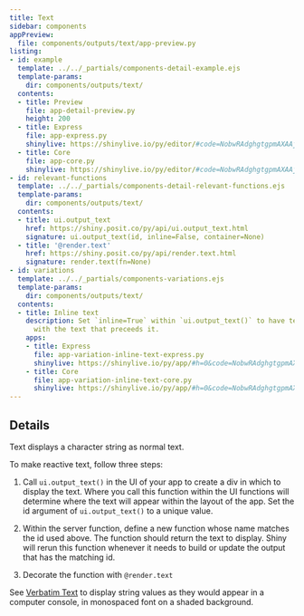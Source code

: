 ```yaml
---
title: Text
sidebar: components
appPreview:
  file: components/outputs/text/app-preview.py
listing:
- id: example
  template: ../../_partials/components-detail-example.ejs
  template-params:
    dir: components/outputs/text/
  contents:
  - title: Preview
    file: app-detail-preview.py
    height: 200
  - title: Express
    file: app-express.py
    shinylive: https://shinylive.io/py/editor/#code=NobwRAdghgtgpmAXAAjFADugdOgnmAGlQGMB7CAFzkqVQGJkAxASQA0BZAURQCU4B3AE4BLKsigBncRGScAHukFwJUjOgA6EAGaDSMZBIAWwiLmTCY6UoIrIAgpiJKIAEziCiAV2GbNagPreyAC8yN44UADmcP5aADbeLgAUmshpYcJYJuieFP5UchQpYAAqcIXqhMiVnJTuyAUUlUSVABJwcXGkyADKxqaVAJQEqemVAJqknsjUVEouiM2jaeFTFDl5jcWNQ8h0ADz7moPL6WmabloG7gBu7knZuURrG0QSyhLC5IOLMukAAs43IIsI09odTpcGuUij9TmclBRPIIZI8KFgyoUkoNqn8zudoJgQvZMEkAt43rd3CcIFUwBRcOgECh6TCwABfAC6QA
  - title: Core
    file: app-core.py
    shinylive: https://shinylive.io/py/editor/#code=NobwRAdghgtgpmAXAAjFADugdOgnmAGlQGMB7CAFzkqVQDMAnUmZAZwAsBLCXZTmdKQYVkAQUxEG1ACZwGRAK6cAOhFUZ0AfSXIAvMiU4oAczia6AGyXSAFKuQODnLN3QKKmqgA8KdsABU4H2VCZBCAUUo5ZG8KEKIQgAk4CwtSZABlLh4QgEoCe0cQgE1SBWRqKilpRHjCh0MyijcPWL9YvOQAYgAeHtVc+scHVVk6NjkANzkbV3ciJpaiVjhWVk5yXNqIYYABKQhZBixY7r6hsZig3y2h4akKBQYduYosQJ8bXLCd4aLoTB6MSYGwabScZZTOSDCChMAUXDoBAoeHXMAAXwAukA
- id: relevant-functions
  template: ../../_partials/components-detail-relevant-functions.ejs
  template-params:
    dir: components/outputs/text/
  contents:
  - title: ui.output_text
    href: https://shiny.posit.co/py/api/ui.output_text.html
    signature: ui.output_text(id, inline=False, container=None)
  - title: '@render.text'
    href: https://shiny.posit.co/py/api/render.text.html
    signature: render.text(fn=None)
- id: variations
  template: ../../_partials/components-variations.ejs
  template-params:
    dir: components/outputs/text/
  contents:
  - title: Inline text
    description: Set `inline=True` within `ui.output_text()` to have text appear inline
      with the text that preceeds it.
    apps:
    - title: Express
      file: app-variation-inline-text-express.py
      shinylive: https://shinylive.io/py/app/#h=0&code=NobwRAdghgtgpmAXGKAHVA6VBPMAaMAYwHsIAXOcpMAMwCdiYACAZwAsBLCbJjmVYnTJMAgujxM6lACZw6EgK4cAOhFVpUAfSVMAvEyVYoAcziaaAGyXSAFKqYODHDF1QKymigA8ydsABU4H2V8JhCAUXI5Jm8yEIkQgAk4CwtiJgBlTm4QgEo8e0cQgE1iBSZKCilpRDDQwzKyNw9Yv1j43ggLLjg9Jn86BThc1RGIRwmwiFkaVjkANzkbV3cJRuaJFjgWFg5SXMRChwABKWm5DHbxxxmYoN8Do8mpMgU6cZWyDECfGzH1dB9MSoGwabQcTYLOS5MAAXwAukA
    - title: Core
      file: app-variation-inline-text-core.py
      shinylive: https://shinylive.io/py/app/#h=0&code=NobwRAdghgtgpmAXGKAHVA6VBPMAaMAYwHsIAXOcpMAMwCdiYACAZwAsBLCbJjmVYnTJMAgujxM6lACZw6EgK4cAOhFVpUAfSVMAvEyVYoAcziaaAGyXSAFKqYODHDF1QKymigA8ydsABU4H2V8JhCAUXI5Jm8yEIkQgAk4CwtiJgBlTm4QgEo8e0cQgE1iBSZKCilpRDDQwzKyNw9Yv1j43ggLLjg9Jn86BThc1RGIRwmwiFkaVjkANzkbV3cJRuaJFjgWFg5SXMRChwABKWm5DHbxxxmYoN8Do8mpMgU6cZWyDECfGzH1dB9MSoGwabQcTYLOS5MAAXwAukA
---
```


:::{#example}
:::

:::{#relevant-functions}
:::

## Details

Text displays a character string as normal text.

To make reactive text, follow three steps:

  1. Call `ui.output_text()` in the UI of your app to create a div in which to display the text. Where you call this function within the UI functions will determine where the text will appear within the layout of the app. Set the id argument of `ui.output_text()` to a unique value.

  2. Within the server function, define a new function whose name matches the id used above. The function should return the text to display. Shiny will rerun this function whenever it needs to build or update the output that has the matching id.

  3. Decorate the function with `@render.text`

See [Verbatim Text](../verbatim-text/index.qmd) to display string values as they would appear in a computer console, in monospaced font on a shaded background.

:::{#variations}
:::
